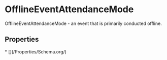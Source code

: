 # OfflineEventAttendanceMode

OfflineEventAttendanceMode - an event that is primarily conducted offline.

## Properties

<Grid>
* [](/Properties/Schema.org/)

</Grid>

